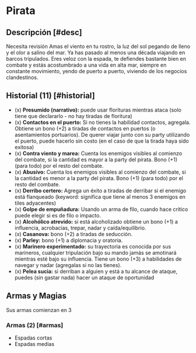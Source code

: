 
# Pirata

<Bleed>
  <Screenshot src={piratePic} alt="placeholder" full />
</Bleed>

## Descripción [#desc]

<Callout type="warning" emoji="🔎">
  Necesita revisión
</Callout>
Amas el viento en tu rostro, la luz del sol pegando de lleno y el olor a salino del
mar. Ya has pasado al menos una década viajando en barcos tripulados. Eres veloz
con la espada, te defiendes bastante bien en combate y estás acostumbrado a una vida
en alta mar, siempre en constante movimiento, yendo de puerto a puerto, viviendo
de los negocios clandestinos.

## Historial (11) [#historial]

- (x) **Presumido (narrativo):** puede usar florituras mientras ataca (solo tiene que declararlo - no hay tiradas de floritura)
- (x) **Contactos en el puerto:** Si no tienes la habilidad contactos, agregala. Obtiene un bono (+2) a tiradas de contactos en puertos (o asentamientos portuarios). De querer viajar junto con su party utilizando el puerto, puede hacerlo sin costo (en el caso de que la tirada haya sido exitosa)
- (x) **Contra viento y marea:** Cuenta los enemigos visibles al comienzo del combate, si la cantidad es mayor a la party del pirata. Bono (+1) (para todo) por el resto del combate.
- (x) **Abusivo:** Cuenta los enemigos visibles al comienzo del combate, si la cantidad es menor a la party del pirata. Bono (+1) (para todo) por el resto del combate.
- (x) **Derribo certero:** Agrega un éxito a tiradas de derribar si el enemigo está flanqueado (keyword: significa que tiene al menos 3 enemigos en tiles adyacentes)
- (x) **Golpe de empuñadura:** Usando un arma de filo, cuando hace crítico puede elegir si es de filo o impacto.
- (x) **Alcohólico atrevido:** si está alcoholizado obtiene un bono (+1) a influencia, acrobacias, trepar, nadar y caída/equilibrio.
- (x) **Casanova:** bono (+2) a tiradas de seducción.
- (x) **Parley:** bono (+1) a diplomacia y oratoria.
- (x) **Marinero experimentado:** su trayectoria es conocida por sus marineros, cualquier tripulación bajo su mando jamás se amotinará mientras esté bajo su influencia. Tiene un bono (+3) a habilidades de navegar y nadar (agregalas si no las tienes).
- (x) **Pelea sucia:** si derriban a alguien y está a tu alcance de ataque, puedes (sin gastar nada) hacer un ataque de oportunidad

## Armas y Magias
Sus armas comienzan en 3

### Armas (2) [#armas]

- Espadas cortas
- Espadas medias
